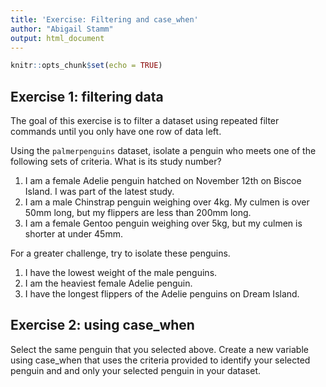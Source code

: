 ---
title: 'Exercise: Filtering and case_when'
author: "Abigail Stamm"
output: html_document
---

```{r setup, include=FALSE}
knitr::opts_chunk$set(echo = TRUE)
```

## Exercise 1: filtering data

The goal of this exercise is to filter a dataset using repeated filter commands until you only have one row of data left.

Using the `palmerpenguins` dataset, isolate a penguin who meets one of the following sets of criteria. What is its study number?

1. I am a female Adelie penguin hatched on November 12th on Biscoe Island. I was part of the latest study.
1. I am a male Chinstrap penguin weighing over 4kg. My culmen is over 50mm long, but my flippers are less than 200mm long. 
1. I am a female Gentoo penguin weighing over 5kg, but my culmen is shorter at under 45mm. 

For a greater challenge, try to isolate these penguins.

1. I have the lowest weight of the male penguins.
1. I am the heaviest female Adelie penguin.
1. I have the longest flippers of the Adelie penguins on Dream Island.


## Exercise 2: using case_when

Select the same penguin that you selected above. Create a new variable using case_when that uses the criteria provided to identify your selected penguin and and only your selected penguin in your dataset.
